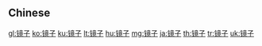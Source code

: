 {{also|鏡子}}
==Chinese==
{{zh-see|鏡子}}

[[gl:镜子]]
[[ko:镜子]]
[[ku:镜子]]
[[lt:镜子]]
[[hu:镜子]]
[[mg:镜子]]
[[ja:镜子]]
[[th:镜子]]
[[tr:镜子]]
[[uk:镜子]]